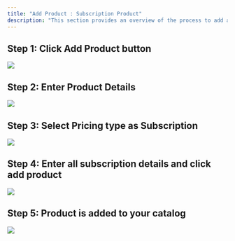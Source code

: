 ```yaml
---
title: "Add Product : Subscription Product"
description: "This section provides an overview of the process to add a subscription product to your Dodo Payments account."
---
```


## Step 1: Click Add Product button

<Frame>
<img src="/images/guides/subscription-product/SUB - Step 1.webp"/>
</Frame>

## Step 2: Enter Product Details

<Frame>
<img src="/images/guides/subscription-product/SUB - Step 2.webp"/>
</Frame>

## Step 3: Select Pricing type as Subscription

<Frame>
<img src="/images/guides/subscription-product/SUB - Step 3.webp"/>
</Frame>

## Step 4: Enter all subscription details and click add product

<Frame>
<img src="/images/guides/subscription-product/SUB - Step 4.webp"/>
</Frame>

## Step 5: Product is added to your catalog

<Frame>
<img src="/images/guides/subscription-product/SUB - Step 5.webp"/>
</Frame>